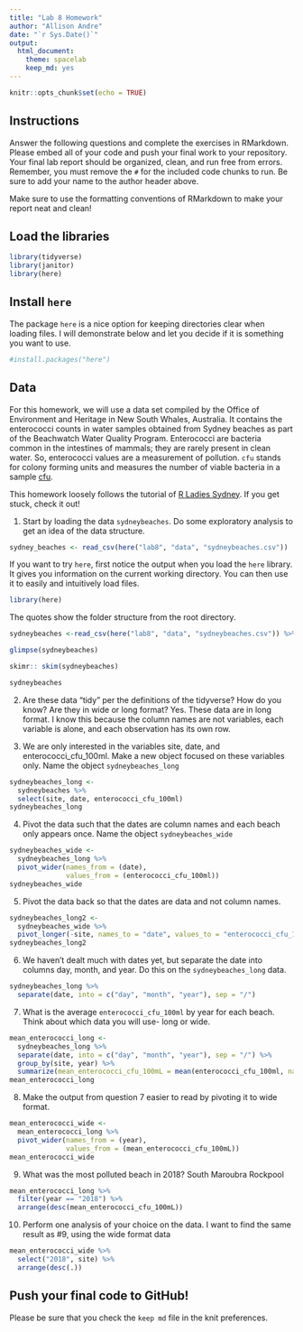 ```yaml
---
title: "Lab 8 Homework"
author: "Allison Andre"
date: "`r Sys.Date()`"
output:
  html_document: 
    theme: spacelab
    keep_md: yes
---
```


```r
knitr::opts_chunk$set(echo = TRUE)
```

## Instructions
Answer the following questions and complete the exercises in RMarkdown. Please embed all of your code and push your final work to your repository. Your final lab report should be organized, clean, and run free from errors. Remember, you must remove the `#` for the included code chunks to run. Be sure to add your name to the author header above.  

Make sure to use the formatting conventions of RMarkdown to make your report neat and clean!  

## Load the libraries
```r
library(tidyverse)
library(janitor)
library(here)
``` 

## Install `here`
The package `here` is a nice option for keeping directories clear when loading files. I will demonstrate below and let you decide if it is something you want to use.  
```r
#install.packages("here")
```

## Data
For this homework, we will use a data set compiled by the Office of Environment and Heritage in New South Whales, Australia. It contains the enterococci counts in water samples obtained from Sydney beaches as part of the Beachwatch Water Quality Program. Enterococci are bacteria common in the intestines of mammals; they are rarely present in clean water. So, enterococci values are a measurement of pollution. `cfu` stands for colony forming units and measures the number of viable bacteria in a sample [cfu](https://en.wikipedia.org/wiki/Colony-forming_unit).   

This homework loosely follows the tutorial of [R Ladies Sydney](https://rladiessydney.org/). If you get stuck, check it out!  

1. Start by loading the data `sydneybeaches`. Do some exploratory analysis to get an idea of the data structure.
```r
sydney_beaches <- read_csv(here("lab8", "data", "sydneybeaches.csv"))
```

If you want to try `here`, first notice the output when you load the `here` library. It gives you information on the current working directory. You can then use it to easily and intuitively load files.
```r
library(here)
```

The quotes show the folder structure from the root directory.
```r
sydneybeaches <-read_csv(here("lab8", "data", "sydneybeaches.csv")) %>% janitor::clean_names()
```

```r
glimpse(sydneybeaches)
```
```r
skimr:: skim(sydneybeaches)
```
```r
sydneybeaches
```


2. Are these data "tidy" per the definitions of the tidyverse? How do you know? Are they in wide or long format?
Yes. These data are in long format. I know this because the column names are not variables, each variable is alone, and each observation has its own row. 

3. We are only interested in the variables site, date, and enterococci_cfu_100ml. Make a new object focused on these variables only. Name the object `sydneybeaches_long`
```r
sydneybeaches_long <- 
  sydneybeaches %>% 
  select(site, date, enterococci_cfu_100ml)
sydneybeaches_long
```


4. Pivot the data such that the dates are column names and each beach only appears once. Name the object `sydneybeaches_wide`
```r
sydneybeaches_wide <- 
  sydneybeaches_long %>% 
  pivot_wider(names_from = (date), 
              values_from = (enterococci_cfu_100ml))
sydneybeaches_wide
```


5. Pivot the data back so that the dates are data and not column names.
```r
sydneybeaches_long2 <- 
  sydneybeaches_wide %>% 
  pivot_longer(-site, names_to = "date", values_to = "enterococci_cfu_100ml")
sydneybeaches_long2
```

6. We haven't dealt much with dates yet, but separate the date into columns day, month, and year. Do this on the `sydneybeaches_long` data.
```r
sydneybeaches_long %>% 
  separate(date, into = c("day", "month", "year"), sep = "/")
```


7. What is the average `enterococci_cfu_100ml` by year for each beach. Think about which data you will use- long or wide.

```r
mean_enterococci_long <-
  sydneybeaches_long %>% 
  separate(date, into = c("day", "month", "year"), sep = "/") %>% 
  group_by(site, year) %>% 
  summarize(mean_enterococci_cfu_100mL = mean(enterococci_cfu_100ml, na.rm = T))
mean_enterococci_long
```


8. Make the output from question 7 easier to read by pivoting it to wide format.
```r
mean_enterococci_wide <-
  mean_enterococci_long %>% 
  pivot_wider(names_from = (year), 
              values_from = (mean_enterococci_cfu_100mL))
mean_enterococci_wide
```


9. What was the most polluted beach in 2018?
South Maroubra Rockpool
```r
mean_enterococci_long %>% 
  filter(year == "2018") %>% 
  arrange(desc(mean_enterococci_cfu_100mL))
```


10. Perform one analysis of your choice on the data.
I want to find the same result as #9, using the wide format data
```r
mean_enterococci_wide %>% 
  select("2018", site) %>%
  arrange(desc(.))
```

## Push your final code to GitHub!
Please be sure that you check the `keep md` file in the knit preferences.   